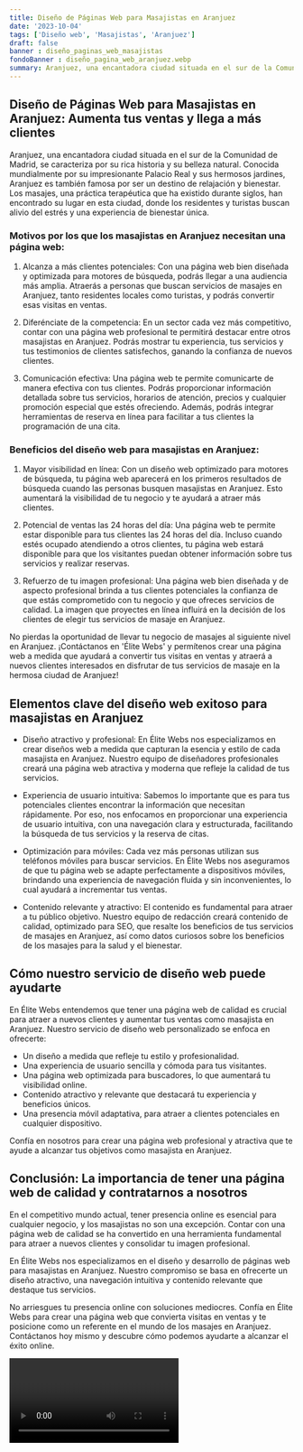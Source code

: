 ```yaml
---
title: Diseño de Páginas Web para Masajistas en Aranjuez
date: '2023-10-04'
tags: ['Diseño web', 'Masajistas', 'Aranjuez']
draft: false
banner : diseño_paginas_web_masajistas
fondoBanner : diseño_pagina_web_aranjuez.webp
summary: Aranjuez, una encantadora ciudad situada en el sur de la Comunidad de Madrid, se caracteriza por su rica historia y su belleza natural. Conocida mundialmente por su impresionante Palacio Real y sus hermosos jardines, Aranjuez es también famosa por ser un destino de relajación y bienestar. Los masajes, una práctica terapéutica que ha existido durante siglos, han encontrado su lugar en esta ciudad, donde los residentes y turistas buscan alivio del estrés y una experiencia de bienestar única.
---
```


## Diseño de Páginas Web para Masajistas en Aranjuez: Aumenta tus ventas y llega a más clientes

Aranjuez, una encantadora ciudad situada en el sur de la Comunidad de Madrid, se caracteriza por su rica historia y su belleza natural. Conocida mundialmente por su impresionante Palacio Real y sus hermosos jardines, Aranjuez es también famosa por ser un destino de relajación y bienestar. Los masajes, una práctica terapéutica que ha existido durante siglos, han encontrado su lugar en esta ciudad, donde los residentes y turistas buscan alivio del estrés y una experiencia de bienestar única.

### Motivos por los que los masajistas en Aranjuez necesitan una página web:

1. Alcanza a más clientes potenciales: Con una página web bien diseñada y optimizada para motores de búsqueda, podrás llegar a una audiencia más amplia. Atraerás a personas que buscan servicios de masajes en Aranjuez, tanto residentes locales como turistas, y podrás convertir esas visitas en ventas.

2. Diferénciate de la competencia: En un sector cada vez más competitivo, contar con una página web profesional te permitirá destacar entre otros masajistas en Aranjuez. Podrás mostrar tu experiencia, tus servicios y tus testimonios de clientes satisfechos, ganando la confianza de nuevos clientes.

3. Comunicación efectiva: Una página web te permite comunicarte de manera efectiva con tus clientes. Podrás proporcionar información detallada sobre tus servicios, horarios de atención, precios y cualquier promoción especial que estés ofreciendo. Además, podrás integrar herramientas de reserva en línea para facilitar a tus clientes la programación de una cita.

### Beneficios del diseño web para masajistas en Aranjuez:

1. Mayor visibilidad en línea: Con un diseño web optimizado para motores de búsqueda, tu página web aparecerá en los primeros resultados de búsqueda cuando las personas busquen masajistas en Aranjuez. Esto aumentará la visibilidad de tu negocio y te ayudará a atraer más clientes.

2. Potencial de ventas las 24 horas del día: Una página web te permite estar disponible para tus clientes las 24 horas del día. Incluso cuando estés ocupado atendiendo a otros clientes, tu página web estará disponible para que los visitantes puedan obtener información sobre tus servicios y realizar reservas.

3. Refuerzo de tu imagen profesional: Una página web bien diseñada y de aspecto profesional brinda a tus clientes potenciales la confianza de que estás comprometido con tu negocio y que ofreces servicios de calidad. La imagen que proyectes en línea influirá en la decisión de los clientes de elegir tus servicios de masaje en Aranjuez.

No pierdas la oportunidad de llevar tu negocio de masajes al siguiente nivel en Aranjuez. ¡Contáctanos en 'Élite Webs' y permítenos crear una página web a medida que ayudará a convertir tus visitas en ventas y atraerá a nuevos clientes interesados en disfrutar de tus servicios de masaje en la hermosa ciudad de Aranjuez!

<GifSeo />

<Cta />

## Elementos clave del diseño web exitoso para masajistas en Aranjuez

- Diseño atractivo y profesional: En Élite Webs nos especializamos en crear diseños web a medida que capturan la esencia y estilo de cada masajista en Aranjuez. Nuestro equipo de diseñadores profesionales creará una página web atractiva y moderna que refleje la calidad de tus servicios.

- Experiencia de usuario intuitiva: Sabemos lo importante que es para tus potenciales clientes encontrar la información que necesitan rápidamente. Por eso, nos enfocamos en proporcionar una experiencia de usuario intuitiva, con una navegación clara y estructurada, facilitando la búsqueda de tus servicios y la reserva de citas.

- Optimización para móviles: Cada vez más personas utilizan sus teléfonos móviles para buscar servicios. En Élite Webs nos aseguramos de que tu página web se adapte perfectamente a dispositivos móviles, brindando una experiencia de navegación fluida y sin inconvenientes, lo cual ayudará a incrementar tus ventas.

- Contenido relevante y atractivo: El contenido es fundamental para atraer a tu público objetivo. Nuestro equipo de redacción creará contenido de calidad, optimizado para SEO, que resalte los beneficios de tus servicios de masajes en Aranjuez, así como datos curiosos sobre los beneficios de los masajes para la salud y el bienestar.

## Cómo nuestro servicio de diseño web puede ayudarte

En Élite Webs entendemos que tener una página web de calidad es crucial para atraer a nuevos clientes y aumentar tus ventas como masajista en Aranjuez. Nuestro servicio de diseño web personalizado se enfoca en ofrecerte:

- Un diseño a medida que refleje tu estilo y profesionalidad.
- Una experiencia de usuario sencilla y cómoda para tus visitantes.
- Una página web optimizada para buscadores, lo que aumentará tu visibilidad online.
- Contenido atractivo y relevante que destacará tu experiencia y beneficios únicos.
- Una presencia móvil adaptativa, para atraer a clientes potenciales en cualquier dispositivo.

Confía en nosotros para crear una página web profesional y atractiva que te ayude a alcanzar tus objetivos como masajista en Aranjuez.

## Conclusión: La importancia de tener una página web de calidad y contratarnos a nosotros

En el competitivo mundo actual, tener presencia online es esencial para cualquier negocio, y los masajistas no son una excepción. Contar con una página web de calidad se ha convertido en una herramienta fundamental para atraer a nuevos clientes y consolidar tu imagen profesional.

En Élite Webs nos especializamos en el diseño y desarrollo de páginas web para masajistas en Aranjuez. Nuestro compromiso se basa en ofrecerte un diseño atractivo, una navegación intuitiva y contenido relevante que destaque tus servicios.

No arriesgues tu presencia online con soluciones mediocres. Confía en Élite Webs para crear una página web que convierta visitas en ventas y te posicione como un referente en el mundo de los masajes en Aranjuez. Contáctanos hoy mismo y descubre cómo podemos ayudarte a alcanzar el éxito online.

<Video />

<CtaBot job='Masajistas' city='Aranjuez'/>

<Gmaps query='Aranjuez+españa+maps' />